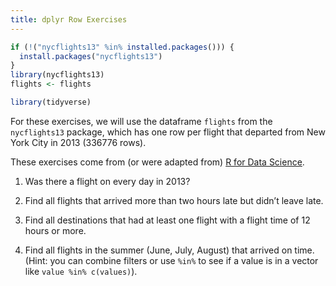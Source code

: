```yaml
---
title: dplyr Row Exercises
---
```


```r
if (!("nycflights13" %in% installed.packages())) {
  install.packages("nycflights13")
}
library(nycflights13)
flights <- flights

library(tidyverse)
```

For these exercises, we will use the dataframe `flights` from the `nycflights13` package, which has one row per flight that departed from New York City in 2013 (336776 rows).

These exercises come from (or were adapted from) [R for Data Science](https://r4ds.hadley.nz/data-transform.html#exercises).

1. Was there a flight on every day in 2013?

2. Find all flights that arrived more than two hours late but didn’t leave late.

3. Find all destinations that had at least one flight with a flight time of 12 hours or more.

4. Find all flights in the summer (June, July, August) that arrived on time. (Hint: you can combine filters or use `%in%` to see if a value is in a vector like `value %in% c(values)`).